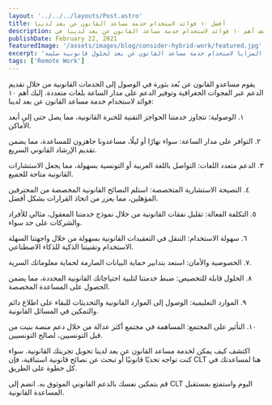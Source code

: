 ```yaml
---
layout: '../../../layouts/Post.astro'
title: أفضل ١٠ فوائد لاستخدام خدمة مساعد القانون عن بعد لدينا
description: اكتشف أهم ١٠ فوائد لاستخدام خدمة مساعد القانون عن بعد لدينا في CLT.
publishDate: February 22, 2021
featuredImage: '/assets/images/blog/consider-hybrid-work/featured.jpg'
excerpt: 'استكشاف العديد من المزايا لاستخدام خدمة مساعد القانون عن بعد لحلول قانونية سلسة.'
tags: ['Remote Work']
---
```


يقوم مساعدو القانون عن بُعد بثورة في الوصول إلى الخدمات القانونية من خلال تقديم الدعم عبر الفجوات الجغرافية وتوفير الدعم على مدار الساعة بلغات متعددة. إليك أهم ١٠ فوائد لاستخدام خدمة مساعد القانون عن بعد لدينا:

١. الوصولية: تتجاوز خدمتنا الحواجز التقنية للخبرة القانونية، مما يصل حتى إلى أبعد الأماكن.

٢. التوافر على مدار الساعة: سواء نهارًا أو ليلًا، مساعدونا جاهزون للمساعدة، مما يضمن تقديم الإرشاد القانوني السريع.

٣. الدعم متعدد اللغات: التواصل باللغة العربية أو التونسية بسهولة، مما يجعل الاستشارات القانونية متاحة للجميع.

٤. النصيحة الاستشارية المتخصصة: استلم النصائح القانونية المخصصة من المحترفين المؤهلين، مما يعزز من اتخاذ القرارات بشكل أفضل.

٥. التكلفة الفعالة: تقليل نفقات القانونية من خلال نموذج خدمتنا المعقول، مثالي للأفراد والشركات على حد سواء.

٦. سهولة الاستخدام: التنقل في التعقيدات القانونية بسهولة من خلال واجهتنا السهلة الاستخدام وتقنيتنا الذكية للذكاء الاصطناعي.

٧. الخصوصية والأمان: استعد بتدابير حماية البيانات الصارمة لحماية معلوماتك السرية.

٨. الحلول قابلة للتخصيص: ضبط خدمتنا لتلبية احتياجاتك القانونية المحددة، مما يضمن الحصول على المساعدة المخصصة.

٩. الموارد التعليمية: الوصول إلى الموارد القانونية والتحديثات للبقاء على اطلاع دائم والتمكين في المسائل القانونية.

١٠. التأثير على المجتمع: المساهمة في مجتمع أكثر عدالة من خلال دعم منصة بنيت من قبل التونسيين، لصالح التونسيين.

اكتشف كيف يمكن لخدمة مساعد القانون عن بعد لدينا تحويل تجربتك القانونية. سواء كنت تواجه تحديًا قانونيًا أو تبحث عن نصائح قانونية استباقية، فإن CLT هنا لمساعدتك في كل خطوة على الطريق.

قم بتمكين نفسك بالدعم القانوني الموثوق به. انضم إلى CLT اليوم واستمتع بمستقبل المساعدة القانونية.